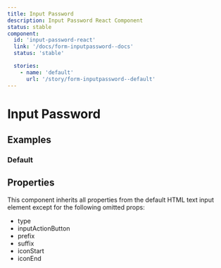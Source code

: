 ```yaml
---
title: Input Password
description: Input Password React Component
status: stable
component:
  id: 'input-password-react'
  link: '/docs/form-inputpassword--docs'
  status: 'stable'

  stories:
    - name: 'default'
      url: '/story/form-inputpassword--default'
---
```


# Input Password

<Section current="react">

<ComponentPreview>
  <FormField
    label={{
      text: 'Password',
      htmlFor: 'text-password-id',
    }}
  >
    <InputPassword placeholder="Placeholder" data-testid="text-password-id" />
  </FormField>
</ComponentPreview>

## Examples

### Default

<StorybookFrame
  className="h-max"
  componentId="input-password-react"
  story="default"
/>

## Properties

This component inherits all properties from the default HTML text input element except for the following omitted props:

- type
- inputActionButton
- prefix
- suffix
- iconStart
- iconEnd

</Section>
